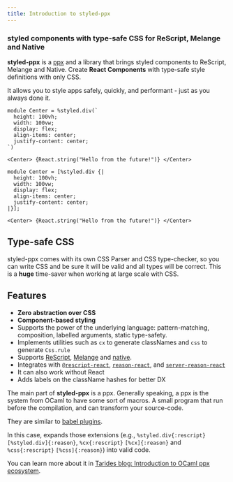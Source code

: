 ```yaml
---
title: Introduction to styled-ppx
---
```


### styled components with type-safe CSS for ReScript, Melange and Native

**styled-ppx** is a [ppx](https://tarides.com/blog/2019-05-09-an-introduction-to-ocaml-ppx-ecosystem) and a library that brings styled components to ReScript, Melange and Native. Create **React Components** with type-safe style definitions with only CSS.

It allows you to style apps safely, quickly, and performant - just as you always done it.

```rescript
module Center = %styled.div(`
  height: 100vh;
  width: 100vw;
  display: flex;
  align-items: center;
  justify-content: center;
`)

<Center> {React.string("Hello from the future!")} </Center>
```
```reason
module Center = [%styled.div {|
  height: 100vh;
  width: 100vw;
  display: flex;
  align-items: center;
  justify-content: center;
|}];

<Center> {React.string("Hello from the future!")} </Center>
```

## Type-safe CSS

styled-ppx comes with its own CSS Parser and CSS type-checker, so you can write CSS and be sure it will be valid and all types will be correct. This is a **huge** time-saver when working at large scale with CSS.

## Features

- **Zero abstraction over CSS**
- **Component-based styling**
- Supports the power of the underlying language: pattern-matching, composition, labelled arguments, static type-safety.
- Implements utilities such as `cx` to generate classNames and `css` to generate `Css.rule`
- Supports [ReScript](https://rescript-lang.org/), [Melange](https://melange.re) and [native](/getting-started/native.mdx).
- Integrates with [`@rescript-react`](https://rescript-lang.org/docs/react/latest/introduction), [`reason-react`](https://reasonml.github.io/reason-react/), and [`server-reason-react`](https://github.com/ml-in-barcelona/server-reason-react)
- It can also work without React
- Adds labels on the className hashes for better DX

The main part of **styled-ppx** is a ppx. Generally speaking, a ppx is the system from OCaml to have some sort of macros. A small program that run before the compilation, and can transform your source-code.

They are similar to [babel plugins](https://babeljs.io/docs/en/plugins/).

In this case, expands those extensions (e.g., `%styled.div{:rescript}` `[%styled.div]{:reason}`, `%cx{:rescript}` `[%cx]{:reason}` and `%css{:rescript}` `[%css]{:reason}`) into valid code.

You can learn more about it in [Tarides blog: Introduction to OCaml ppx ecosystem](https://tarides.com/blog/2019-05-09-an-introduction-to-ocaml-ppx-ecosystem).
